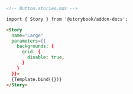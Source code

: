 ```md
<!-- Button.stories.mdx -->

import { Story } from '@storybook/addon-docs';

<Story
  name="Large"
  parameters={{
    backgrounds: {
      grid: {
        disable: true,
      }
    }
  }}>
  {Template.bind({})}
</Story>
```